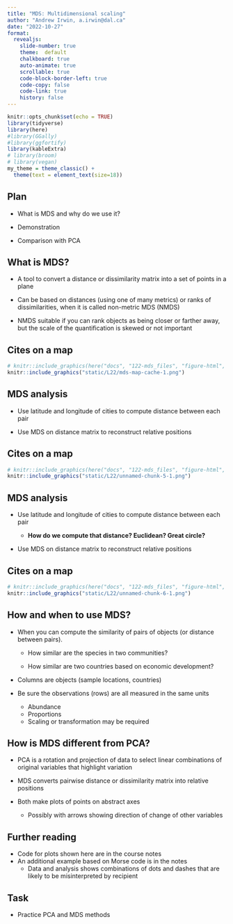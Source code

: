 ```yaml
---
title: "MDS: Multidimensional scaling"
author: "Andrew Irwin, a.irwin@dal.ca"
date: "2022-10-27"
format:
  revealjs:
    slide-number: true
    theme:  default
    chalkboard: true
    auto-animate: true
    scrollable: true
    code-block-border-left: true
    code-copy: false
    code-link: true
    history: false
---
```


```r
knitr::opts_chunk$set(echo = TRUE)
library(tidyverse)
library(here)
#library(GGally)
#library(ggfortify)
library(kableExtra)
# library(broom)
# library(vegan)
my_theme = theme_classic() + 
  theme(text = element_text(size=18))
```

## Plan

* What is MDS and why do we use it?

* Demonstration 

* Comparison with PCA

## What is MDS?

* A tool to convert a distance or dissimilarity matrix into a set of points in a plane

* Can be based on distances (using one of many metrics) or ranks of dissimilarities, when it is called non-metric MDS (NMDS)

* NMDS suitable if you can rank objects as being closer or farther away, but the scale of the quantification is skewed or not important

## Cites on a map

```r
# knitr::include_graphics(here("docs", "122-mds_files", "figure-html", "mds-map-cache-1.png"))
knitr::include_graphics("static/L22/mds-map-cache-1.png")
```

## MDS analysis

* Use latitude and longitude of cities to compute distance between each pair

* Use MDS on distance matrix to reconstruct relative positions

## Cites on a map

```r
# knitr::include_graphics(here("docs", "122-mds_files", "figure-html", "unnamed-chunk-5-1.png"))
knitr::include_graphics("static/L22/unnamed-chunk-5-1.png")
```


## MDS analysis

* Use latitude and longitude of cities to compute distance between each pair

  * **How do we compute that distance? Euclidean? Great circle?**
  
* Use MDS on distance matrix to reconstruct relative positions

## Cites on a map

```r
# knitr::include_graphics(here("docs", "122-mds_files", "figure-html", "unnamed-chunk-6-1.png"))
knitr::include_graphics("static/L22/unnamed-chunk-6-1.png")
```

## How and when to use MDS? {.smaller}

* When you can compute the similarity of pairs of objects (or distance between pairs).

  * How similar are the species in two communities?
  
  * How similar are two countries based on economic development?
  
* Columns are objects (sample locations, countries)

* Be sure the observations (rows) are all measured in the same units

  * Abundance
  * Proportions
  * Scaling or transformation may be required

## How is MDS different from PCA?

* PCA is a rotation and projection of data to select linear combinations of original variables that highlight variation

* MDS converts pairwise distance or dissimilarity matrix into relative positions

* Both make plots of points on abstract axes

  * Possibly with arrows showing direction of change of other variables


## Further reading

* Code for plots shown here are in the course notes
* An additional example based on Morse code is in the notes
  * Data and analysis shows combinations of dots and dashes that are likely to be misinterpreted by recipient


## Task

* Practice PCA and MDS methods


